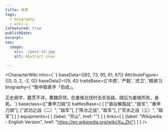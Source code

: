 ```yaml
---
title: 徐质
tags:
  - biography
  - wiki-x
isFeatured: true
publishDate:
excerpt:
seo:
  image:
    src: '/post-13.jpg'
    alt: Abstract snow

---
```



<CharacterWiki
  intro={``}
  baseData={[82, 73, 95, 61, 67]}
  AttributeFigure={[0, 0, 2, -2, 0]}
  baseData2={[9, 4]}
  traitsBase={['中原', '严毅', '虎卫', '精骑']}
  biography={`*剧中取表字「伯成」。
  
  正史阙字，籍贯不详。曹魏将领，在姜维北伐时击杀张嶷，随后为姜维所败，身死。`}
  baseclass={["重甲刀骑"]}
  battlesBase={
    [
      ["骆谷解围战", "敌军", "重甲刀骑"],
      ["武功之战（二）", "敌军"],
      ["陈仓之战", "敌军"],
      ["天水之战（三）", "敌军"]
    ]
  }
  equipments={
    [
      {label: "开山", href: ""}
    ]
  }
  links={
    [
      {label: "Wikipedia - English Version", href: "https://en.wikipedia.org/wiki/Xu_Zhi"}
    ]
  }
/>
